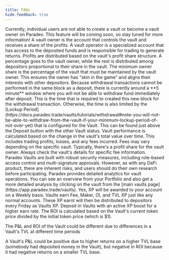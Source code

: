 ```yaml
---
title: FAQs
hide-feedback: true
---
```


 
<Accordion title="Can anyone create a Vault?">
Currently, individual users are not able to create a vault or become a vault owner on Paradex. This feature will be coming soon, so stay tuned for more information!
</Accordion>

 
<Accordion title="What is the difference between a vault owner and a vault operator?">
A vault owner is the account that controls the vault and receives a share of the profits. A vault operator is a specialized account that has access to the deposited funds and is responsible for trading to generate returns.
</Accordion>

<Accordion title="How are profits distributed in a vault?">
Profits are distributed based on the vault's profit share structure. A percentage goes to the vault owner, while the rest is distributed among depositors proportional to their share in the vault.
</Accordion>

<Accordion title="What is the minimum owner share?">
The minimum owner share is the percentage of the vault that must be maintained by the vault owner. This ensures the owner has "skin in the game" and aligns their interests with other depositors.
</Accordion>
 
<Accordion title="How long after my deposit can I withdraw my funds?">
Because withdrawal transactions cannot be performed in the same block as a deposit, there is currently around a **5 minute** window where you will not be able to withdraw fund immediately after deposit. This is the time that is required to created this new block for the withdrawal transaction.
Otherwise, the time is also limited by the [Lockup Period](https://docs.paradex.trade/vaults/tutorials/withdrawal#note-you-will-not-be-able-to-withdraw-from-the-vault-if-your-minimum-lockup-period-of-not-over-yet) that is configured for the Vault. This can be found just above the Deposit button with the other Vault status.
</Accordion>
 
<Accordion title="How is the performance of a vault calculated?">
Vault performance is calculated based on the change in the vault's total value over time. This includes trading profits, losses, and any fees incurred.
</Accordion>
 
<Accordion title="Are there any fees associated with using vaults?">
Fees may vary depending on the specific vault. Typically, there's a profit share for the vault owner. Always check the vault's details for specific fee information.
</Accordion>

<Accordion title="How secure are Paradex Vaults?">
Paradex Vaults are built with robust security measures, including role-based access control and multi-signature approvals. However, as with any DeFi product, there are inherent risks, and users should do their own research before participating.
</Accordion>

<Accordion title="How can I monitor my vault's performance?">
Paradex provides detailed analytics for vault operations. You can see an overview from your Portfolio and also get a more detailed analysis by clicking on the vault from the [main vaults page](https://app.paradex.trade/vaults).
</Accordion>

<Accordion title="Will I gain any XP from depositing funds into Vaults?">
Yes, XP will be awarded to your account on a Weekly basis. Vaults earn Fee, Maker, OI, and TVL XP just like any normal accounts. These XP earnt will then be distributed to depositors every Friday as Vaults XP. Deposit in Vaults with an active XP boost for a higher earn rate.
</Accordion>

<Accordion title="How can my vault's PnL be positive but its ROI is negative? (or vice-versa)">
The ROI is calculated based on the Vault's current token price divided by the initial token price (which is $1).

The P&L and ROI of the Vault could be different due to differences in a Vault's TVL at different time periods

A Vault's P&L could be positive due to higher returns on a higher TVL base (somebody had deposited money in the Vault), but negative in ROI because it had negative returns on a smaller TVL base.
</Accordion> 